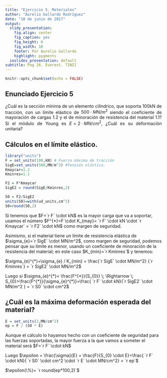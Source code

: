 ```yaml
---
title: "Ejercicio 5. Materiales"
author: "Aurelio Gallardo Rodríguez"
date: "10 de junio de 2017"
output:
  slidy_presentation:
    fig.align: center
    fig_caption: yes
    fig_height: 6
    fig_width: 10
    footer: Por Aurelio Gallardo
    highlight: pygments
  ioslides_presentation: default
subtitle: Pag 26. Everest. TINII
---
```


```r
knitr::opts_chunk$set(echo = FALSE)
```
## Enunciado Ejercicio 5
<p style="text-align: justify;">
¿Cuál es la sección mínima de un elemento cilíndrico, que soporta 100kN de tracción, con un límite elástico de $500\cdot MN/m^{2}$ siendo el coeficiente de mayoración de cargas 1.2 y el de minoración de resistencia del material 1.1? Si el módulo de Young es $E=2\cdot MN/cm^{2}$, ¿Cuál es su deformación unitaria?
</p>

## Cálculos en el límite elástico.

```r
library("units")
F = set_units(100,kN) # Fuerza máxima de tracción
SigE=set_units(500,MN/m^2) #Tensión elástica.
Kmaycar=1.2
Kminres=1.1

F2 = F*Kmaycar
SigE2 = round(SigE/Kminres,2)

S0 = F2/SigE2
units(S0)=with(ud_units,cm^2)
S0=round(S0,2)
```

<p style="text-align: justify;">

Si tenemos que $F=`r F` \cdot kN$ es la mayor carga que va a soportar, usamos el número $F^{*}=F \cdot K_{may}= `r F` \cdot kN \cdot `r Kmaycar` = `r F2` \cdot kN$ como margen de seguridad.

Asimismo, si el material tiene un límite de resistencia elástica de $\sigma_{e}=`r SigE` \cdot MN/m^2$, como margen de seguridad, podemos pensar que su límite es menor, usando un coeficiente de minoración de la resistencia del material; en este caso $K_{min}=`r Kminres`$ y tenemos:

$\sigma_{e}^{*}=\sigma_{e} / K_{min} = \frac{`r SigE` \cdot MN/m^2} {`r Kminres`} = `r SigE2` \cdot MN/m^2$

Luego si $\sigma_{e}^{*}< \frac{F^{*}}{S_{0}} \; \Rightarrow \; S_{0}>\frac{F^{*}}{\sigma_{e}^{*}}=\frac{ `r F` \cdot kN}{`r SigE2` \cdot MN/m^2 } = `r S0` \cdot cm^2$

</p>

## ¿Cuál es la máxima deformación esperada del material?

```r
E = set_units(2,MN/cm^2)
ep = F / (S0 * E)
```

<p style="text-align: justify;">
Aunque el cálculo lo hayamos hecho con un coeficiente de seguridad para las fuerzas soportadas, la mayor fuerza a la que vamos a someter el material será $F=`r F` \cdot kN$

Luego $\epsilon = \frac{\sigma}{E} = \frac{F}{S_{0} \cdot E}=\frac{ `r F` \cdot kN}{ `r S0` \cdot cm^2 \cdot `r E` \cdot MN/cm^2} = `r ep`$

$\epsilon(\%)= `r round(ep*100,2)`$

</p>